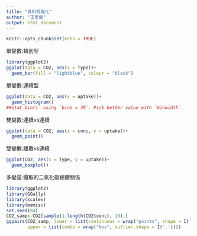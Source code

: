 ```yaml
---
title: "資料視覺化"
author: "王思雯"  
output: html_document
---
```


```r
knitr::opts_chunk$set(echo = TRUE)
```

單變數:類別型
```r
library(ggplot2)
ggplot(data = CO2, aes(x = Type))+
  geom_bar(fill = "lightblue", colour = "black")
```
單變數:連續型
```r
ggplot(data = CO2, aes(x = uptake))+
  geom_histogram()
##stat_bin()` using `bins = 30`. Pick better value with `binwidth`.
```
雙變數:連續vs連續
```r
ggplot(data = CO2, aes(x = conc, y = uptake))+
  geom_point()
```
雙變數:離散vs連續
```r
ggplot(CO2, aes(x = Type, y = uptake))+
  geom_boxplot()
```

多變量:攝取的二氧化碳總體關係
```r
library(ggplot2)
library(GGally)
library(scales)
library(memisc)
set.seed(84)
CO2_samp<-CO2[sample(1:length(CO2$conc), 10),]
ggpairs(CO2_samp, lower = list(continuous = wrap("points", shape = I('.'))),
        upper = list(combo = wrap("box", outlier.shape = I('.'))))
```